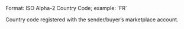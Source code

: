 <ParamField body="sender_country_code" type="string">
Format: ISO Alpha-2 Country Code; example: `FR` 

Country code registered with the sender/buyer’s marketplace account.
</ParamField>
